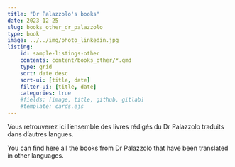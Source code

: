 ```yaml
---
title: "Dr Palazzolo's books"
date: 2023-12-25
slug: books_other_dr_palazzolo
type: book
image: ../../img/photo_linkedin.jpg
listing:
    id: sample-listings-other
    contents: content/books_other/*.qmd
    type: grid
    sort: date desc
    sort-ui: [title, date]
    filter-ui: [title, date]
    categories: true
    #fields: [image, title, github, gitlab]
    #template: cards.ejs
---
```


Vous retrouverez ici l'ensemble des livres rédigés du Dr Palazzolo traduits dans d'autres langues.

You can find here all the books from Dr Palazzolo that have been translated in other languages.

::: {#sample-listings-other}
:::
